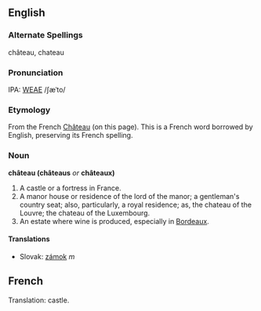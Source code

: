== English ==
===Alternate Spellings===
château, chateau

===Pronunciation===
IPA: [[WEAE]] /ʃæˈto/

===Etymology===
From the French [[Château]] (on this page). This is a French word borrowed by English, preserving its French spelling.

=== Noun ===
'''château (châteaus''' ''or'' '''châteaux)'''

# A castle or a fortress in France.
# A manor house or residence of the lord of the manor; a gentleman's country seat; also, particularly, a royal residence; as, the chateau of the Louvre; the chateau of the Luxembourg. 
# An estate where wine is produced, especially in [[Bordeaux]].

==== Translations ====
*Slovak: [[zámok]] ''m''

==French==

Translation: castle.